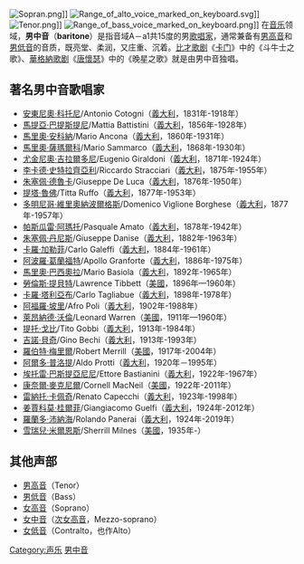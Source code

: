 [[File:Sopran.png|thumb]]]]
[[File:Range_of_alto_voice_marked_on_keyboard.svg|thumb]]]]
[[File:Tenor.png|thumb]]]]
[[File:Range_of_bass_voice_marked_on_keyboard.png|thumb]]]]
在[[音乐|音乐]]领域，'''男中音'''（'''baritone'''）是指音域A－a1共15度的男[[歌手|歌唱家]]，通常兼备有[[男高音|男高音]]和[[男低音|男低音]]的音质，既亮堂、柔润，又庄重、沉着。[[乔治·比才|比才]][[歌剧|歌剧]]《[[卡门|卡门]]》中的《斗牛士之歌》、[[理查德·瓦格纳|華格納]][[歌剧|歌剧]]《[[唐懷瑟_(歌劇)|唐懷瑟]]》中的《晚星之歌》就是由男中音独唱。

== 著名男中音歌唱家 ==
*[[安東尼奧·科托尼|安東尼奧·科托尼]]/Antonio Cotogni（[[義大利|義大利]]，1831年-1918年）
*[[馬提亞·巴提斯提尼|馬提亞·巴提斯提尼]]/Mattia Battistini（[[義大利|義大利]]，1856年-1928年）
*[[馬里奧·安科納|馬里奧·安科納]]/Mario Ancona（[[義大利|義大利]]，1860年-1931年）
*[[馬里奧·薩瑪爾科|馬里奧·薩瑪爾科]]/Mario Sammarco（[[義大利|義大利]]，1868年-1930年）
*[[尤金尼奧·吉拉爾多尼|尤金尼奧·吉拉爾多尼]]/Eugenio Giraldoni（[[義大利|義大利]]，1871年-1924年）
*[[李卡德·史特拉齊亞利|李卡德·史特拉齊亞利]]/Riccardo Stracciari（[[義大利|義大利]]，1875年-1955年）
*[[朱塞佩·德魯卡|朱塞佩·德魯卡]]/Giuseppe De Luca（[[義大利|義大利]]，1876年-1950年）
*[[提塔·魯佛|提塔·魯佛]]/Titta Ruffo（[[義大利|義大利]]，1877年-1953年）
*[[多明尼哥·維里奧納波爾格斯|多明尼哥·維里奧納波爾格斯]]/Domenico Viglione Borghese（[[義大利|義大利]]，1877年-1957年）
*[[帕斯瓜雷·阿瑪托|帕斯瓜雷·阿瑪托]]/Pasquale Amato（[[義大利|義大利]]，1878年-1942年）
*[[朱塞佩·丹尼斯|朱塞佩·丹尼斯]]/Giuseppe Danise（[[義大利|義大利]]，1882年-1963年）
*[[卡羅·加勒菲|卡羅·加勒菲]]/Carlo Galeffi（[[義大利|義大利]]，1884年-1961年）
*[[阿波羅·葛蘭福特|阿波羅·葛蘭福特]]/Apollo Granforte（[[義大利|義大利]]，1886年-1975年）
*[[馬里奧·巴西奧拉|馬里奧·巴西奧拉]]/Mario Basiola（[[義大利|義大利]]，1892年-1965年）
*[[勞倫斯·提貝特|勞倫斯·提貝特]]/Lawrence Tibbett（[[美國|美國]]，1896年—1960年）
*[[卡羅·塔利亞布|卡羅·塔利亞布]]/Carlo Tagliabue（[[義大利|義大利]]，1898年-1978年）
*[[阿福羅·坡里|阿福羅·坡里]]/Afro Poli（[[義大利|義大利]]，1902年-1988年）
*[[萊昂納德·沃倫|萊昂納德·沃倫]]/Leonard Warren（[[美國|美國]]，1911年—1960年）
*[[提托·戈比|提托·戈比]]/Tito Gobbi（[[義大利|義大利]]，1913年-1984年）
*[[吉諾·貝奇|吉諾·貝奇]]/Gino Bechi（[[義大利|義大利]]，1913年-1993年）
*[[羅伯特·梅里爾|羅伯特·梅里爾]]/Robert Merrill（[[美國|美國]]，1917年-2004年）
*[[阿爾多·普洛提|阿爾多·普洛提]]/Aldo Protti（[[義大利|義大利]]，1920年－1995年）
*[[埃托雷·巴斯提亞尼尼|埃托雷·巴斯提亞尼尼]]/Ettore Bastianini（[[義大利|義大利]]，1922年-1967年）
*[[康奈爾·麥克尼爾|康奈爾·麥克尼爾]]/Cornell MacNeil（[[美國|美國]]，1922年-2011年）
*[[雷納托·卡佩奇|雷納托·卡佩奇]]/Renato Capecchi（[[義大利|義大利]]，1923年-1998年）
*[[姜賈科莫·桂爾菲|姜賈科莫·桂爾菲]]/Giangiacomo Guelfi（[[義大利|義大利]]，1924年-2012年）
*[[羅蘭多·沛納海|羅蘭多·沛納海]]/Rolando Panerai（[[義大利|義大利]]，1924年-2019年）
*[[雪瑞兒·米爾恩斯|雪瑞兒·米爾恩斯]]/Sherrill Milnes（[[美國|美國]]，1935年-）

== 其他声部 ==
*[[男高音|男高音]]（Tenor）
*[[男低音|男低音]]（Bass）
*[[女高音|女高音]]（Soprano）
*[[女中音|女中音]]（[[次女高音|次女高音]]，Mezzo-soprano） 
*[[女低音|女低音]]（Contralto，也作Alto）

[[Category:声乐|Category:声乐]]
[[Category:男中音|]]